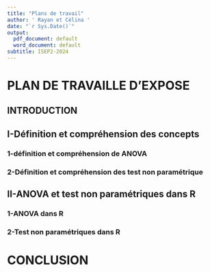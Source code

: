 ---
title: "Plans de travail"
author: ' Rayan et Célina '
date: "`r Sys.Date()`"
output:
  pdf_document: default
  word_document: default
subtitle: ISEP2-2024
---

# PLAN DE TRAVAILLE D'EXPOSE

## INTRODUCTION

## I-Définition et compréhension des concepts

###          1-définition et compréhension de ANOVA

###          2-Définition et compréhension des test non paramétrique

## II-ANOVA et test non paramétriques dans R

###       1-ANOVA dans R

###       2-Test non paramétriques dans R

# CONCLUSION
